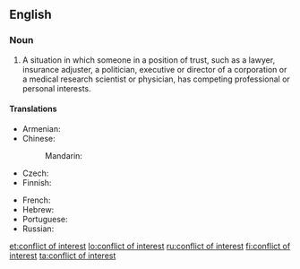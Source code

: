 ==English==
{{wikipedia}}

===Noun===
{{en-noun|head=[[conflict]] of [[interest]]|conflicts of interest}}

# {{context|legal|lang=en}} A situation in which someone in a position of trust, such as a lawyer, insurance adjuster, a politician, executive or director of a corporation or a medical research scientist or physician, has competing professional or personal interests.

====Translations====
{{trans-top|conflicting interests in position of trust}}
* Armenian: {{t|hy|շահերի բախում|sc=Armn}}
* Chinese:
*: Mandarin: {{t|cmn|利益衝突|tr=lì yì chōng tū|sc=Hani}}
* Czech: {{t|cs|střet zájmů|m}}
* Finnish: {{t|fi|eturistiriita}}
{{trans-mid}}
* French: {{t+|fr|conflit d'intérêts}}
* Hebrew: {{t|he|ניגוד אינטרסים}}
* Portuguese: {{t|pt|conflito de interesses|m}}
* Russian: {{t|ru|конфликт интересов|sc=Cyrl}}
{{trans-bottom}}

[[et:conflict of interest]]
[[lo:conflict of interest]]
[[ru:conflict of interest]]
[[fi:conflict of interest]]
[[ta:conflict of interest]]